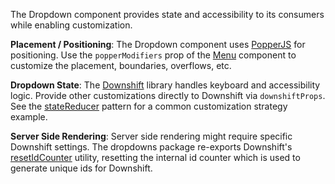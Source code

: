 The Dropdown component provides state and accessibility to its consumers while enabling customization.

**Placement / Positioning**: The Dropdown component uses [PopperJS](https://popper.js.org/docs/v2/)
for positioning. Use the `popperModifiers` prop of the [Menu](#menu) component to customize the placement, boundaries,
overflows, etc.

**Dropdown State**: The [Downshift](https://github.com/downshift-js/downshift) library handles
keyboard and accessibility logic. Provide other customizations directly to Downshift via
`downshiftProps`. See the [stateReducer](https://github.com/downshift-js/downshift#statereducer) pattern
for a common customization strategy example.

**Server Side Rendering**: Server side rendering might require specific Downshift settings. The
dropdowns package re-exports Downshift's [resetIdCounter](https://github.com/downshift-js/downshift#resetidcounter)
utility, resetting the internal id counter which is used to generate unique ids for Downshift.
